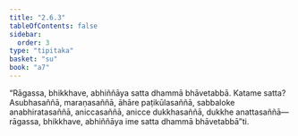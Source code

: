 ```yaml
---
title: "2.6.3"
tableOfContents: false
sidebar:
  order: 3
type: "tipitaka"
basket: "su"
book: "a7"
---
```



<DynamicBreadcrumb />

<Division number="625" book="a7" bookNo="16" page="513">

<Paragraph number="677" book="a7">
“Rāgassa, bhikkhave, abhiññāya satta dhammā bhāvetabbā. Katame satta? Asubhasaññā, maraṇasaññā, āhāre paṭikūlasaññā, sabbaloke anabhiratasaññā, aniccasaññā, anicce dukkhasaññā, dukkhe anattasaññā—  rāgassa, bhikkhave, abhiññāya ime satta dhammā bhāvetabbā”ti.
</Paragraph>
</Division>
